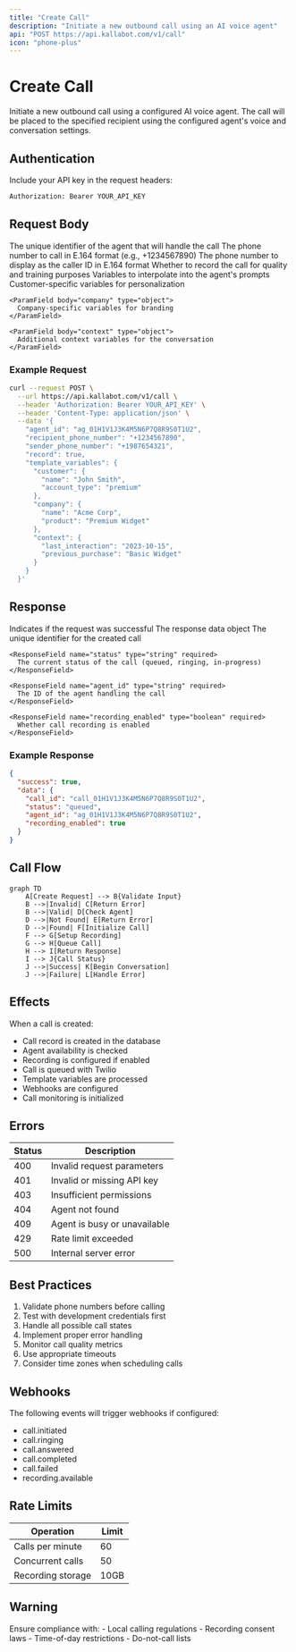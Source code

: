 ```yaml
---
title: "Create Call"
description: "Initiate a new outbound call using an AI voice agent"
api: "POST https://api.kallabot.com/v1/call"
icon: "phone-plus"
---
```


# Create Call

Initiate a new outbound call using a configured AI voice agent. The call will be placed to the specified recipient using the configured agent's voice and conversation settings.

## Authentication

Include your API key in the request headers:

```bash
Authorization: Bearer YOUR_API_KEY
```

## Request Body

<ParamField body="agent_id" type="string" required>
  The unique identifier of the agent that will handle the call
</ParamField>

<ParamField body="recipient_phone_number" type="string" required>
  The phone number to call in E.164 format (e.g., +1234567890)
</ParamField>

<ParamField body="sender_phone_number" type="string" required>
  The phone number to display as the caller ID in E.164 format
</ParamField>

<ParamField body="record" type="boolean" default="false">
  Whether to record the call for quality and training purposes
</ParamField>

<ParamField body="template_variables" type="object">
  Variables to interpolate into the agent's prompts

  <Expandable title="template_variables properties">
    <ParamField body="customer" type="object">
      Customer-specific variables for personalization
    </ParamField>

    <ParamField body="company" type="object">
      Company-specific variables for branding
    </ParamField>

    <ParamField body="context" type="object">
      Additional context variables for the conversation
    </ParamField>
  </Expandable>
</ParamField>

### Example Request

```bash
curl --request POST \
  --url https://api.kallabot.com/v1/call \
  --header 'Authorization: Bearer YOUR_API_KEY' \
  --header 'Content-Type: application/json' \
  --data '{
    "agent_id": "ag_01H1V1J3K4M5N6P7Q8R9S0T1U2",
    "recipient_phone_number": "+1234567890",
    "sender_phone_number": "+1987654321",
    "record": true,
    "template_variables": {
      "customer": {
        "name": "John Smith",
        "account_type": "premium"
      },
      "company": {
        "name": "Acme Corp",
        "product": "Premium Widget"
      },
      "context": {
        "last_interaction": "2023-10-15",
        "previous_purchase": "Basic Widget"
      }
    }
  }'
```

## Response

<ResponseField name="success" type="boolean" required>
  Indicates if the request was successful
</ResponseField>

<ResponseField name="data" type="object" required>
  The response data object

  <Expandable title="data properties">
    <ResponseField name="call_id" type="string" required>
      The unique identifier for the created call
    </ResponseField>

    <ResponseField name="status" type="string" required>
      The current status of the call (queued, ringing, in-progress)
    </ResponseField>

    <ResponseField name="agent_id" type="string" required>
      The ID of the agent handling the call
    </ResponseField>

    <ResponseField name="recording_enabled" type="boolean" required>
      Whether call recording is enabled
    </ResponseField>
  </Expandable>
</ResponseField>

### Example Response

```json
{
  "success": true,
  "data": {
    "call_id": "call_01H1V1J3K4M5N6P7Q8R9S0T1U2",
    "status": "queued",
    "agent_id": "ag_01H1V1J3K4M5N6P7Q8R9S0T1U2",
    "recording_enabled": true
  }
}
```

## Call Flow

```mermaid
graph TD
    A[Create Request] --> B{Validate Input}
    B -->|Invalid| C[Return Error]
    B -->|Valid| D[Check Agent]
    D -->|Not Found| E[Return Error]
    D -->|Found| F[Initialize Call]
    F --> G[Setup Recording]
    G --> H[Queue Call]
    H --> I[Return Response]
    I --> J{Call Status}
    J -->|Success| K[Begin Conversation]
    J -->|Failure| L[Handle Error]
```

## Effects

When a call is created:
- Call record is created in the database
- Agent availability is checked
- Recording is configured if enabled
- Call is queued with Twilio
- Template variables are processed
- Webhooks are configured
- Call monitoring is initialized

## Errors

| Status | Description |
|--------|-------------|
| 400    | Invalid request parameters |
| 401    | Invalid or missing API key |
| 403    | Insufficient permissions |
| 404    | Agent not found |
| 409    | Agent is busy or unavailable |
| 429    | Rate limit exceeded |
| 500    | Internal server error |

## Best Practices

1. Validate phone numbers before calling
2. Test with development credentials first
3. Handle all possible call states
4. Implement proper error handling
5. Monitor call quality metrics
6. Use appropriate timeouts
7. Consider time zones when scheduling calls

## Webhooks

The following events will trigger webhooks if configured:
- call.initiated
- call.ringing
- call.answered
- call.completed
- call.failed
- recording.available

## Rate Limits

| Operation | Limit |
|-----------|-------|
| Calls per minute | 60 |
| Concurrent calls | 50 |
| Recording storage | 10GB |

## Warning

<Warning>
  Ensure compliance with:
  - Local calling regulations
  - Recording consent laws
  - Time-of-day restrictions
  - Do-not-call lists
</Warning>
